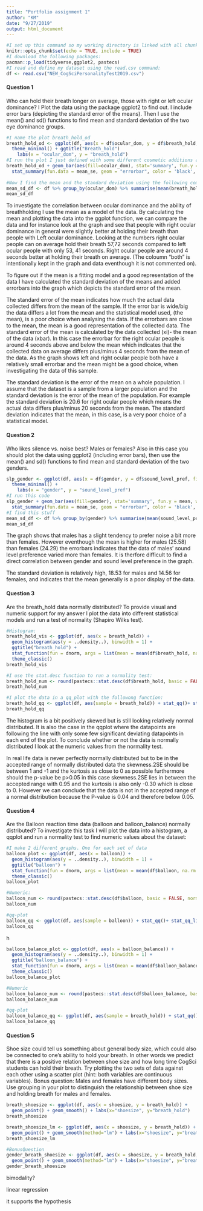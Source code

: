 ```yaml
---
title: "Portfolio assignment 1"
author: "KM"
date: "9/27/2019"
output: html_document
---
```


```r
#I set up this command so my working directory is linked with all chunks in the document
knitr::opts_chunk$set(echo = TRUE, include = TRUE)
#I download the following packages:
pacman::p_load(tidyverse,ggplot2, pastecs)
#I read and define my dataset using the read.csv command:
df <- read.csv("NEW_CogSciPersonalityTest2019.csv")
```

#### Question 1

Who can hold their breath longer on average, those with right or left ocular dominance? I Plot the data using the package ggplot2 to find out. I include error bars (depicting the standard error of the means). Then I use the mean() and sd() functions to find mean and standard deviation of the two eye dominance groups.

```r
#I name the plot breath_hold_od
breath_hold_od <- ggplot(df, aes(x = df$ocular_dom, y = df$breath_hold, fill = df$ocular_dom)) +
  theme_minimal() + ggtitle("Breath_hold")
    labs(x = "ocular_dom", y = "breath_hold") 
#I run the plot I just defined with some different cosmetic additions and with the errorbar which shows the standard error of the mean
breath_hold_od + geom_bar(aes(fill=ocular_dom), stat='summary', fun.y = mean, width = 0.5) +
  stat_summary(fun.data = mean_se, geom = "errorbar", color = 'black', width = 0.1) 
        
#Now I find the mean and the standard deviation using the following command:
mean_sd_df <- df %>% group_by(ocular_dom) %>% summarise(mean(breath_hold), sd(breath_hold), n())
mean_sd_df
```

To investigate the correlation between ocular dominance and the ability of breathholding I use the mean as a model of the data. By calculating the mean and plotting the data into the ggplot function, we can compare the data and for instance look at the graph and see that people with right ocular dominance in general were slightly better at holding their breath than people with Left ocular dominance. Looking at the numbers right ocular people can on average hold their breath 57,72 seconds compared to left ocular people with only 53, 41 seconds. Right ocular people are around 4 seconds better at holding their breath on average. (The coloumn "both" is intentionally kept in the graph and data eventhough it is not commented on).

To figure out if the mean is a fitting model and a good representation of the data I have calculated the standard deviation of the means and added errorbars into the graph which depicts the standard error of the mean.

The standard error of the mean indicates how much the actual data collected differs from the mean of the sample. If the error bar is wide/big the data differs a lot from the mean and the statistical model used, (the mean), is a poor choice when analysing the data. If the errorbars are close to the mean, the mean is a good representation of the collected data. The standard error of the mean is calculated by the data collected (xi)- the mean of the data (xbar). In this case the errorbar for the right ocular people is around 4 seconds above and below the mean which indicates that the collected data on average differs plus/minus 4 seconds from the mean of the data. As the graph shows left and right ocular people both have a relatively small errorbar and the mean might be a good choice, when investigating the data of this sample.

The standard deviation is the error of the mean on a whole population. I assume that the dataset is a sample from a larger population and the standard deviation is the error of the mean of the population. For example the standard deviation is 20.6 for right ocular people which means the actual data differs plus/minus 20 seconds from the mean. The standard deviation indicates that the mean, in this case, is a very poor choice of a statistical model. 



#### Question 2

Who likes silence vs. noise best? Males or females? Also in this case you should plot the data using ggplot2 (including error bars), then use the mean() and sd() functions to find mean and standard deviation of the two genders.

```r
slp_gender <- ggplot(df, aes(x = df$gender, y = df$sound_level_pref, fill = df$gender)) +
  theme_minimal() +
    labs(x = "gender", y = "sound_level_pref") 
#I run this code
slp_gender + geom_bar(aes(fill=gender), stat='summary', fun.y = mean, width = 0.5) +
  stat_summary(fun.data = mean_se, geom = "errorbar", color = 'black', width = 0.1) 
#I find this stuff
mean_sd_df <- df %>% group_by(gender) %>% summarise(mean(sound_level_pref), sd(sound_level_pref), n())
mean_sd_df

```

The graph shows that males has a slight tendency to prefer noise a bit more than females. However eventhough the mean is higher for males (25.58) than females (24.29) the errorbars indicates that the data of males' sound level preference varied more than females. It is therfore difficult to find a direct correlation between gender and sound level preference in the graph. 

The standard deviation is relatively high, 18.53 for males and 14.56 for females, and indicates that the mean generally is a poor display of the data. 


#### Question 3

Are the breath_hold data normally distributed? To provide visual and numeric support for my answer I plot the data into different statistical models and run a test of normality (Shapiro Wilks test).

```r
#Histogram:
breath_hold_vis <- ggplot(df, aes(x = breath_hold)) +
  geom_histogram(aes(y = ..density..), binwidth = 1) +
  ggtitle("breath_hold") +
  stat_function(fun = dnorm, args = list(mean = mean(df$breath_hold, na.rm = TRUE), sd = sd(df$breath_hold, na.rm = TRUE)), colour= "darkgreen", size = 1)+
  theme_classic()
breath_hold_vis

#I use the stat.desc function to run a normality test:
breath_hold_num <- round(pastecs::stat.desc(df$breath_hold, basic = FALSE, norm = TRUE), digits = 2)
breath_hold_num

#I plot the data in a qq_plot with the followong function:
breath_hold_qq <- ggplot(df, aes(sample = breath_hold)) + stat_qq()+ stat_qq_line(colour = "red")
breath_hold_qq

```
The histogram is a bit positively skewed but is still looking relatively normal distributed. It is also the case in the qqplot where the datapoints are following the line with only some few significant deviating datapoints in each end of the plot. To conclude whether or not the data is normally distributed I look at the numeric values from the normality test. 

In real life data is never perfectly normally distributed but to be in the accepted range of normally distributed data the skewness.2SE should be between 1 and -1 and the kurtosis as close to 0 as possible furthermore should the p-value be p>0.05
in this case skewness.2SE lies in between the accepted range with 0.95 and the kurtosis is also only -0.30 which is close to 0. However we can conclude that the data is not in the accepted range of a normal distribution because the P-value is 0.04 and therefore below 0.05. 


#### Question 4

Are the Balloon reaction time data (balloon and balloon_balance) normally distributed? To investigate this task I will plot the data into a histogram, a qqplot and run a normality test to find numeric values about the dataset:

```r
#I make 2 different graphs. One for each set of data
balloon_plot <- ggplot(df, aes(x = balloon)) +
  geom_histogram(aes(y = ..density..), binwidth = 1) +
  ggtitle("balloon") +
  stat_function(fun = dnorm, args = list(mean = mean(df$balloon, na.rm = TRUE), sd = sd(df$balloon, na.rm = TRUE)), colour= "darkgreen", size = 1)+
  theme_classic()
balloon_plot

#Numeric:
balloon_num <- round(pastecs::stat.desc(df$balloon, basic = FALSE, norm = TRUE), digits = 2)
balloon_num

#qq-plot
balloon_qq <- ggplot(df, aes(sample = balloon)) + stat_qq()+ stat_qq_line(colour = "red")
balloon_qq

```

h
```r
balloon_balance_plot <- ggplot(df, aes(x = balloon_balance)) +
  geom_histogram(aes(y = ..density..), binwidth = 1) +
  ggtitle("balloon_balance") +
  stat_function(fun = dnorm, args = list(mean = mean(df$balloon_balance, na.rm = TRUE), sd = sd(df$balloon_balance, na.rm = TRUE)), colour= "darkgreen", size = 1)+
  theme_classic()
balloon_balance_plot

#Numeric
balloon_balance_num <- round(pastecs::stat.desc(df$balloon_balance, basic = FALSE, norm = TRUE), digits = 2)
balloon_balance_num

#qq-plot
balloon_balance_qq <- ggplot(df, aes(sample = breath_hold)) + stat_qq()+ stat_qq_line(colour = "red")
balloon_balance_qq

```



#### Question 5

Shoe size could tell us something about general body size, which could also be connected to one's ability to hold your breath. In other words we predict that there is a positive relation between shoe size and how long time CogSci students can hold their breath. Try plotting the two sets of data against each other using a scatter plot (hint: both variables are continuous variables). Bonus question: Males and females have different body sizes. Use grouping in your plot to distinguish the relationship between shoe size and holding breath for males and females.

```r
breath_shoesize <- ggplot(df, aes(x = shoesize, y = breath_hold)) +
  geom_point() + geom_smooth() + labs(x="shoesize", y="breath_hold")
breath_shoesize

breath_shoesize_lm <- ggplot(df, aes(x = shoesize, y = breath_hold)) +
  geom_point() + geom_smooth(method="lm") + labs(x="shoesize", y="breath_hold")
breath_shoesize_lm

#BonusQuestion
gender_breath_shoesize <- ggplot(df, aes(x = shoesize, y = breath_hold, fill=gender)) +
  geom_point() + geom_smooth(method="lm") + labs(x="shoesize", y="breath_hold")
gender_breath_shoesize
```

bimodality? 

linear regression 

it supports the hypothesis 

